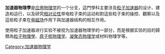 {{Expand language|1=en|time=2020-12-21T07:13:03+00:00}}
'''加速器物理學'''是[[应用物理学|应用物理学]]的一个分支，這門學科主要涉及[[粒子加速器|粒子加速器]]的设计、建造和运行，以及研究[[狭义相对论|相对论性]]带电粒子束的运动和對這些粒子束的操控、觀察以及這些粒子束在[[电磁场|电磁场]]作用下與加速器结构的相互作用。

使用粒子加速器进行实验不被视为加速器物理学的一部分，而是根据实验的目的歸類為[[粒子物理學|粒子物理學]]、[[原子核物理学|原子核物理学]]、[[凝聚态物理学|凝聚态物理学]]或材料物理学等。

[[Category:加速器物理学|Category:加速器物理学]]